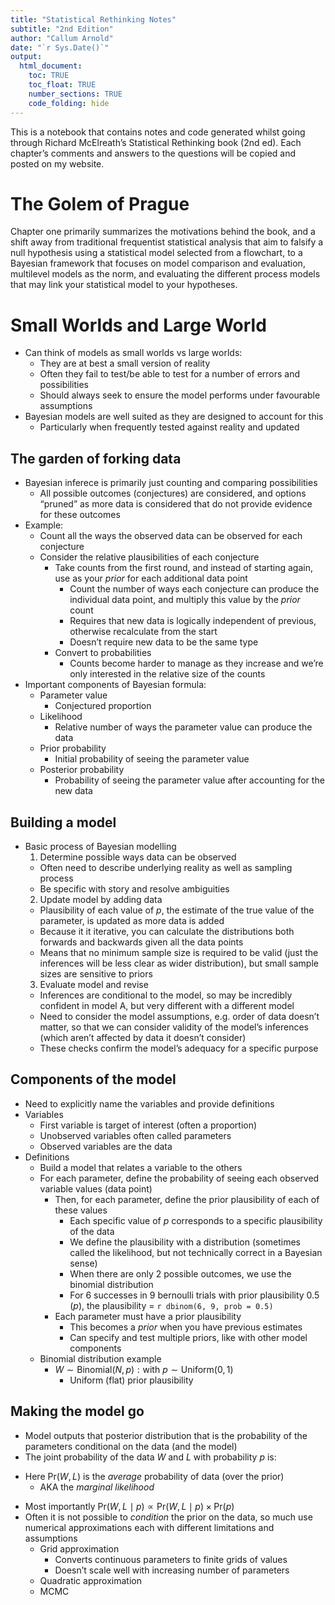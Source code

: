 ```yaml
---
title: "Statistical Rethinking Notes"
subtitle: "2nd Edition"
author: "Callum Arnold"
date: "`r Sys.Date()`"
output: 
  html_document:
    toc: TRUE
    toc_float: TRUE
    number_sections: TRUE
    code_folding: hide
---
```


This is a notebook that contains notes and code generated whilst going through
Richard McElreath's Statistical Rethinking book (2nd ed). Each chapter's comments
and answers to the questions will be copied and posted on my website.

# The Golem of Prague

Chapter one primarily summarizes the motivations behind the book, and a shift
away from traditional frequentist statistical analysis that aim to falsify a 
null hypothesis using a statistical model selected from a flowchart, to a 
Bayesian framework that focuses on model comparison and evaluation, multilevel 
models as the norm, and evaluating the different process models that may link
your statistical model to your hypotheses.

# Small Worlds and Large World

- Can think of models as small worlds vs large worlds:
  - They are at best a small version of reality
  - Often they fail to test/be able to test for a number of errors and possibilities
  - Should always seek to ensure the model performs under favourable assumptions
- Bayesian models are well suited as they are designed to account for this
  - Particularly when frequently tested against reality and updated
  
## The garden of forking data
- Bayesian inferece is primarily just counting and comparing possibilities
  - All possible outcomes (conjectures) are considered, and options "pruned" as 
  more data is considered that do not provide evidence for these outcomes
- Example:
  - Count all the ways the observed data can be observed for each conjecture
  - Consider the relative plausibilities of each conjecture
    - Take counts from the first round, and instead of starting again, use as
    your *prior* for each additional data point
      - Count the number of ways each conjecture can produce the individual data
      point, and multiply this value by the *prior* count
      - Requires that new data is logically independent of previous, otherwise
      recalculate from the start
      - Doesn't require new data to be the same type
    - Convert to probabilities
      - Counts become harder to manage as they increase and we're only interested
      in the relative size of the counts
- Important components of Bayesian formula:
  - Parameter value
    - Conjectured proportion
  - Likelihood
    - Relative number of ways the parameter value can produce the data
  - Prior probability
    - Initial probability of seeing the parameter value
  - Posterior probability
    - Probability of seeing the parameter value after accounting for the new data
    
## Building a model
- Basic process of Bayesian modelling
  1. Determine possible ways data can be observed
    - Often need to describe underlying reality as well as sampling process
    - Be specific with story and resolve ambiguities
  2. Update model by adding data
    - Plausibility of each value of *p*, the estimate of the true value of the 
    parameter, is updated as more data is added
    - Because it it iterative, you can calculate the distributions both forwards
    and backwards given all the data points
    - Means that no minimum sample size is required to be valid (just the 
    inferences will be less clear as wider distribution), but small sample sizes
    are sensitive to priors
  3. Evaluate model and revise
    - Inferences are conditional to the model, so may be incredibly confident
    in model A, but very different with a different model
    - Need to consider the model assumptions, e.g. order of data doesn't matter,
    so that we can consider validity of the model's inferences (which aren't 
    affected by data it doesn't consider)
    - These checks confirm the model's adequacy for a specific purpose

## Components of the model
- Need to explicitly name the variables and provide definitions
- Variables
  - First variable is target of interest (often a proportion)
  - Unobserved variables often called parameters
  - Observed variables are the data
- Definitions
  - Build a model that relates a variable to the others
  - For each parameter, define the probability of seeing each observed variable
  values (data point)
    - Then, for each parameter, define the prior plausibility of each of these 
    values
      - Each specific value of *p* corresponds to a specific plausibility of the
      data
      - We define the plausibility with a distribution (sometimes called the 
      likelihood, but not technically correct in a Bayesian sense)
      - When there are only 2 possible outcomes, we use the binomial distribution
      - For 6 successes in 9 bernoulli trials with prior plausibility 0.5 (*p*), 
      the plausibility = `r dbinom(6, 9, prob = 0.5)`
    - Each parameter must have a prior plausibility
      - This becomes a *prior* when you have previous estimates
      - Can specify and test multiple priors, like with other model components
  - Binomial distribution example
    - $W \sim \text{Binomial}(N, p):  \text{with } p \sim \text{Uniform}(0, 1)$
      - Uniform (flat) prior plausibility
    
## Making the model go
- Model outputs that posterior distribution that is the probability of the 
  parameters conditional on the data (and the model)
- The joint probability of the data $W$ and $L$ with probability $p$ is:

\begin{aligned}
  \text{Pr}(W, L, p) &= \text{Pr}(W, L \mid p)  \times \text{Pr}(p) \\
  &= \text{Pr}(p \mid W, L)  \times \text{Pr}(W, L) \\
  
  &\therefore \\
  \text{Pr}(p \mid W, L)  \times \text{Pr}(W, L) &= \text{Pr}(W, L \mid p)  \times \text{Pr}(p) \\
  \text{Pr}(p \mid W, L) &= \frac{\text{Pr}(W, L \mid p)  \times \text{Pr}(p)}{\text{Pr}(W, L)}
\end{aligned}

- Here $\text{Pr}(W, L)$ is the *average* probability of data (over the prior)
  - AKA the *marginal likelihood*

\begin{aligned}
  \text{Pr}(W, L) &= \text{E}\left(\text{Pr}(W, L \mid p)\right) \\
  &= \int \text{Pr}(W, L \mid p)  \times \text{Pr}(p) dp
\end{aligned}

- Most importantly 
$\text{Pr}(W, L \mid p) \propto  \text{Pr}(W, L \mid p) \times \text{Pr}(p)$
- Often it is not possible to *condition* the prior on the data, so much use
numerical approximations each with different limitations and assumptions
  - Grid approximation
    - Converts continuous parameters to finite grids of values
    - Doesn't scale well with increasing number of parameters
  - Quadratic approximation
  - MCMC